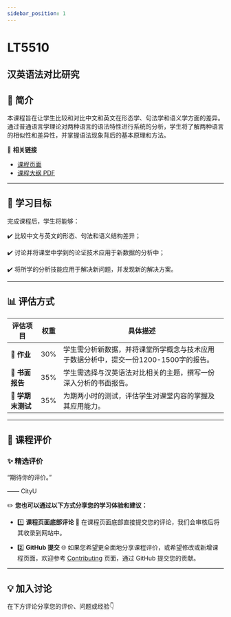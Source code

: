 ```yaml
---
sidebar_position: 1
---
```


# LT5510
## 汉英语法对比研究

## **📘 简介**
本课程旨在让学生比较和对比中文和英文在形态学、句法学和语义学方面的差异。通过普通语言学理论对两种语言的语法特性进行系统的分析，学生将了解两种语言的相似性和差异性，并掌握语法现象背后的基本原理和方法。

🔗 **相关链接**
- [课程页面](https://www.cityu.edu.hk/catalogue/pg/202526/course/LT5510.htm)
- [课程大纲 PDF](https://www.cityu.edu.hk/catalogue/pg/202526/course/LT5510.pdf)

---

## **🎯 学习目标**

完成课程后，学生将能够：

✔️ 比较中文与英文的形态、句法和语义结构差异；

✔️ 讨论并将课堂中学到的论证技术应用于新数据的分析中；

✔️ 将所学的分析技能应用于解决新问题，并发现新的解决方案。

---

## **📊 评估方式**

| **评估项目**              | **权重** | **具体描述**                                                                                     |
|--------------------------|---------|-----------------------------------------------------------------------------------------------|
| **📖 作业**               | 30%     | 学生需分析新数据，并将课堂所学概念与技术应用于数据分析中，提交一份1200-1500字的报告。                      |
| **📄 书面报告**            | 35%     | 学生需选择与汉英语法对比相关的主题，撰写一份深入分析的书面报告。                                          |
| **📝 学期末测试**          | 35%     | 为期两小时的测试，评估学生对课堂内容的掌握及其应用能力。                                                |

---

## **💬 课程评价**

### ✨ **精选评价**
<div className={commentStyles.commentBox}>
    <p className={commentStyles.commentText}>
        “期待你的评价。”
    </p>
    <p className={commentStyles.commentAuthor}>—— CityU</p>
</div>

✏️ **您也可以通过以下方式分享您的学习体验和建议：**

- 1️⃣ **课程页面底部评论**
💬 在课程页面底部直接提交您的评论，我们会审核后将其收录到网站中。

- 2️⃣ **GitHub 提交**
🌐 如果您希望更全面地分享课程评价，或希望修改或新增课程页面，欢迎参考 [Contributing](/contributing) 页面，通过 GitHub 提交您的贡献。

---

## **💡 加入讨论**

在下方评论分享您的评价、问题或经验👇
<Utterances />

